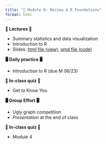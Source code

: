 ```yaml
---
title: "📝 Module 0: Review & R Foundations"
format: html
---
```


::: {.callout-tip title="Tuesday, June 17, 2025" collapse="true" open="true"}

**📝 Lectures 📝** 

- Summary statistics and data visualization
- Introduction to R
- Slides: <a href="files/slides/STA4173-Su25-06-17-T-summary-visualization.html">html file (view)</a>, 
<a href="https://github.com/samanthaseals/STA4173Su25/blob/main/files/slides/STA4173-Su25-06-17-T-summary-visualization.qmd">qmd file (code)</a>

**🖥️ Daily practice 🖥️**

- Introduction to R (due M 06/23)

**📃 In-class quiz 📃 ** 

- Get to Know You

:::

::: {.callout-tip title="Thursday, July 31, 2025" collapse="true" open="true"}

**🖥️ Group Effort 🖥️**

- Ugly graph competition
- *Presentation* at the end of class

**📃 In-class quiz 📃** 

- Module 4

:::